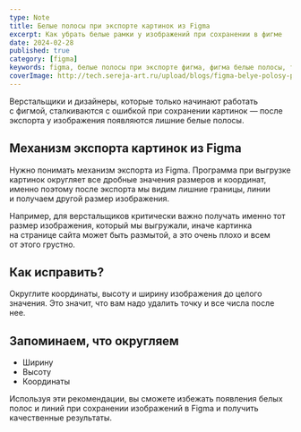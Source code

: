 ```yaml
---
type: Note
title: Белые полосы при экспорте картинок из Figma
excerpt: Как убрать белые рамки у изображений при сохранении в фигме
date: 2024-02-28
published: true
category: [figma]
keywords: figma, белые полосы при экспорте фигма, фигма белые полосы, figma белые рамки при экспорте
coverImage: http://tech.sereja-art.ru/upload/blogs/figma-belye-polosy-pri-eksporte/figma-belye-polosy-pri-eksporte.png
---
```


Верстальщики и&nbsp;дизайнеры, которые только начинают работать с&nbsp;фигмой, сталкиваются с&nbsp;ошибкой при сохранении картинок&nbsp;&mdash; после экспорта у&nbsp;изображения появляются лишние белые полосы.

<Figcaption src="http://tech.sereja-art.ru/upload/blogs/figma-belye-polosy-pri-eksporte/figma-polosi-3.png" alt="фигма белые полосы при экспорте" caption="Выгрузили и видим белые полосы. Нам это не надо. И тигру это не надо." />

## Механизм экспорта картинок из Figma

Нужно понимать механизм экспорта из&nbsp;Figma. Программа при выгрузке картинок округляет все дробные значения размеров и&nbsp;координат, именно поэтому после экспорта мы&nbsp;видим лишние границы, линии и&nbsp;получаем другой размер изображения.

Например, для верстальщиков критически важно получать именно тот размер изображения, который мы&nbsp;выгружали, иначе картинка на&nbsp;странице сайта может быть размытой, а&nbsp;это очень плохо и&nbsp;всем от&nbsp;этого грустно.

## Как исправить?

Округлите координаты, высоту и&nbsp;ширину изображения до&nbsp;целого значения. Это значит, что вам надо удалить точку и&nbsp;все числа после нее.

<Figcaption src="http://tech.sereja-art.ru/upload/blogs/figma-belye-polosy-pri-eksporte/figma-polosi-1.png" alt="фигма дробные значения ширины" caption="Дробные значения ширины у изображения и его элементов." />
<Figcaption src="http://tech.sereja-art.ru/upload/blogs/figma-belye-polosy-pri-eksporte/figma-polosi-2.png" alt="фигма дробные значения ширины 2" caption="Исправили на целое значение." />
<Figcaption src="http://tech.sereja-art.ru/upload/blogs/figma-belye-polosy-pri-eksporte/figma-polosi-4.png" alt="фигма дробные значения ширины 3" caption="Получили довольного тигра. Нам это надо." />

## Запоминаем, что округляем

- Ширину
- Высоту
- Координаты

Используя эти рекомендации, вы&nbsp;сможете избежать появления белых полос и&nbsp;линий при сохранении изображений в&nbsp;Figma и&nbsp;получить качественные результаты.